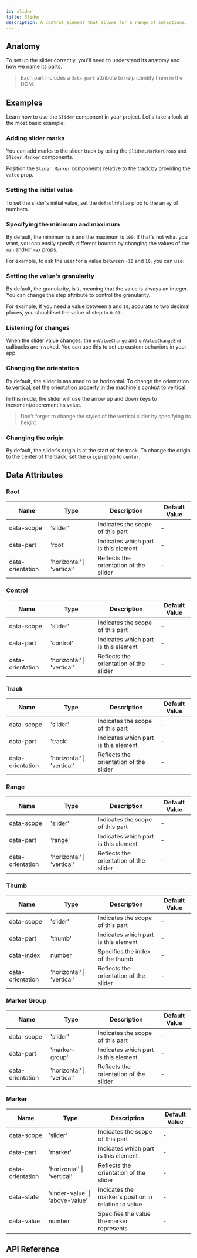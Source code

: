 ```yaml
---
id: slider
title: Slider
description: A control element that allows for a range of selections.
---
```



<ComponentPreview />

## Anatomy

To set up the slider correctly, you'll need to understand its anatomy and how we
name its parts.

> Each part includes a `data-part` attribute to help identify them in the DOM.

<Anatomy id="slider" />

## Examples

Learn how to use the `Slider` component in your project. Let's take a look at
the most basic example:

<Story id="Basic" />

### Adding slider marks

You can add marks to the slider track by using the `Slider.MarkerGroup` and
`Slider.Marker` components.

Position the `Slider.Marker` components relative to the track by providing the
`value` prop.

<Story id="WithMarks" />

### Setting the initial value

To set the slider's initial value, set the `defaultValue` prop to the array of
numbers.

<Story id="InitialValue" />

### Specifying the minimum and maximum

By default, the minimum is `0` and the maximum is `100`. If that's not what you
want, you can easily specify different bounds by changing the values of the
`min` and/or `max` props.

For example, to ask the user for a value between `-10` and `10`, you can use:

<Story id="MinMax" />

### Setting the value's granularity

By default, the granularity, is `1`, meaning that the value is always an
integer. You can change the step attribute to control the granularity.

For example, If you need a value between `5` and `10`, accurate to two decimal
places, you should set the value of step to `0.01`:

<Story id="Step" />

### Listening for changes

When the slider value changes, the `onValueChange` and `onValueChangeEnd`
callbacks are invoked. You can use this to set up custom behaviors in your app.

<Story id="OnEvent" />

### Changing the orientation

By default, the slider is assumed to be horizontal. To change the orientation to
vertical, set the orientation property in the machine's context to vertical.

In this mode, the slider will use the arrow up and down keys to
increment/decrement its value.

> Don't forget to change the styles of the vertical slider by specifying its
> height

<Story id="Vertical" />

### Changing the origin

By default, the slider's origin is at the start of the track. To change the
origin to the center of the track, set the `origin` prop to `center`.

<Story id="CenterOrigin" />

## Data Attributes

### Root

| Name             | Type                       | Description                            | Default Value |
|------------------|----------------------------|----------------------------------------|---------------|
| data-scope       | 'slider'                   | Indicates the scope of this part       | -             |
| data-part        | 'root'                     | Indicates which part is this element   | -             |
| data-orientation | 'horizontal' \| 'vertical' | Reflects the orientation of the slider | -             |

### Control

| Name             | Type                       | Description                            | Default Value |
|------------------|----------------------------|----------------------------------------|---------------|
| data-scope       | 'slider'                   | Indicates the scope of this part       | -             |
| data-part        | 'control'                  | Indicates which part is this element   | -             |
| data-orientation | 'horizontal' \| 'vertical' | Reflects the orientation of the slider | -             |

### Track

| Name             | Type                       | Description                            | Default Value |
|------------------|----------------------------|----------------------------------------|---------------|
| data-scope       | 'slider'                   | Indicates the scope of this part       | -             |
| data-part        | 'track'                    | Indicates which part is this element   | -             |
| data-orientation | 'horizontal' \| 'vertical' | Reflects the orientation of the slider | -             |

### Range

| Name             | Type                       | Description                            | Default Value |
|------------------|----------------------------|----------------------------------------|---------------|
| data-scope       | 'slider'                   | Indicates the scope of this part       | -             |
| data-part        | 'range'                    | Indicates which part is this element   | -             |
| data-orientation | 'horizontal' \| 'vertical' | Reflects the orientation of the slider | -             |

### Thumb

| Name             | Type                       | Description                            | Default Value |
|------------------|----------------------------|----------------------------------------|---------------|
| data-scope       | 'slider'                   | Indicates the scope of this part       | -             |
| data-part        | 'thumb'                    | Indicates which part is this element   | -             |
| data-index       | number                     | Specifies the index of the thumb       | -             |
| data-orientation | 'horizontal' \| 'vertical' | Reflects the orientation of the slider | -             |

### Marker Group

| Name             | Type                       | Description                            | Default Value |
|------------------|----------------------------|----------------------------------------|---------------|
| data-scope       | 'slider'                   | Indicates the scope of this part       | -             |
| data-part        | 'marker-group'             | Indicates which part is this element   | -             |
| data-orientation | 'horizontal' \| 'vertical' | Reflects the orientation of the slider | -             |

### Marker

| Name             | Type                           | Description                                          | Default Value |
|------------------|--------------------------------|------------------------------------------------------|---------------|
| data-scope       | 'slider'                       | Indicates the scope of this part                     | -             |
| data-part        | 'marker'                       | Indicates which part is this element                 | -             |
| data-orientation | 'horizontal' \| 'vertical'     | Reflects the orientation of the slider               | -             |
| data-state       | 'under-value' \| 'above-value' | Indicates the marker's position in relation to value | -             |
| data-value       | number                         | Specifies the value the marker represents            | -             |

## API Reference

<ComponentTypes id="slider" />
